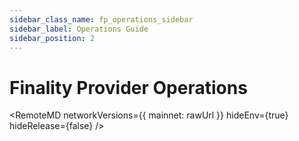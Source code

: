 ```yaml
---
sidebar_class_name: fp_operations_sidebar
sidebar_label: Operations Guide
sidebar_position: 2
---
```


# Finality Provider Operations



<RemoteMD
  networkVersions={{
    mainnet: rawUrl
  }}
  hideEnv={true}
  hideRelease={false}
/>
